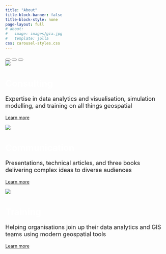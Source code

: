 ```yaml
---
title: "About"
title-block-banner: false
title-block-style: none
page-layout: full
# about:
#   image: images/gia.jpg
#   template: jolla
css: carousel-styles.css
---
```


```{=html}
<div id="slides" class="carousel carousel-fade" data-bs-ride="carousel">

  <div class="carousel-indicators">
    <button type="button" data-bs-target="#slides" data-bs-slide-to="0" class="active"></button>
    <button type="button" data-bs-target="#slides" data-bs-slide-to="1"></button>
    <button type="button" data-bs-target="#slides" data-bs-slide-to="2"></button>
  </div>

  <!-- The slideshow/carousel -->
  <div class="carousel-inner">
    <div class="carousel-item active">
      <img src="images/slide-consulting.png" class="d-block w-100">
      <div class="carousel-caption d-none d-md-block">
        <h1 style="color:white;">Consulting</h1>
        <p style="font-size:130%">Expertise in data analytics and visualisation, simulation modelling, and training on all things geospatial</p>
        <p><a a href="portfolio.html">Learn more</a></p>
      </div>
    </div>
    <div class="carousel-item">
      <img src="images/slide-communicating.png" class="d-block w-100">
      <div class="carousel-caption d-none d-md-block">
        <h1 style="color:white;">Communication</h1>
        <p style="font-size:130%">Presentations, technical articles, and three books delivering complex ideas to diverse audiences</p>
        <p><a a href="blog.html">Learn more</a></p>
      </div>
    </div>
    <div class="carousel-item">
      <img src="images/slide-training.jpg" class="d-block w-100">
      <div class="carousel-caption d-none d-md-block">
        <h1 style="color:white;">Training</h1>
        <p style="font-size:130%">Helping organisations join up their data analytics and GIS teams using modern geospatial tools</p>
        <p><a a href="training.html">Learn more</a></p>
      </div>
    </div>
  </div>

  <!-- <button class="carousel-control-prev" type="button" data-bs-target="#slides" data-bs-slide="prev">
    <span class="carousel-control-prev-icon"></span>
  </button>
  <button class="carousel-control-next" type="button" data-bs-target="#slides" data-bs-slide="next">
    <span class="carousel-control-next-icon"></span>
  </button> -->
</div>
&nbsp;<br><br>
```
